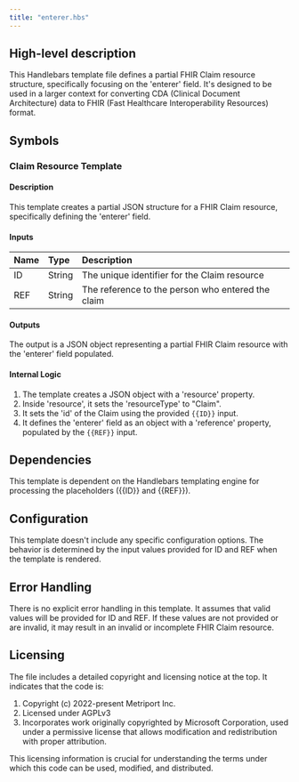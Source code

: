 ```yaml
---
title: "enterer.hbs"
---
```


## High-level description
This Handlebars template file defines a partial FHIR Claim resource structure, specifically focusing on the 'enterer' field. It's designed to be used in a larger context for converting CDA (Clinical Document Architecture) data to FHIR (Fast Healthcare Interoperability Resources) format.

## Symbols

### Claim Resource Template
#### Description
This template creates a partial JSON structure for a FHIR Claim resource, specifically defining the 'enterer' field.

#### Inputs
| Name | Type | Description |
|:-----|:-----|:------------|
| ID | String | The unique identifier for the Claim resource |
| REF | String | The reference to the person who entered the claim |

#### Outputs
The output is a JSON object representing a partial FHIR Claim resource with the 'enterer' field populated.

#### Internal Logic
1. The template creates a JSON object with a 'resource' property.
2. Inside 'resource', it sets the 'resourceType' to "Claim".
3. It sets the 'id' of the Claim using the provided `{{ID}}` input.
4. It defines the 'enterer' field as an object with a 'reference' property, populated by the `{{REF}}` input.

## Dependencies
This template is dependent on the Handlebars templating engine for processing the placeholders ({{ID}} and {{REF}}).

## Configuration
This template doesn't include any specific configuration options. The behavior is determined by the input values provided for ID and REF when the template is rendered.

## Error Handling
There is no explicit error handling in this template. It assumes that valid values will be provided for ID and REF. If these values are not provided or are invalid, it may result in an invalid or incomplete FHIR Claim resource.

## Licensing
The file includes a detailed copyright and licensing notice at the top. It indicates that the code is:
1. Copyright (c) 2022-present Metriport Inc.
2. Licensed under AGPLv3
3. Incorporates work originally copyrighted by Microsoft Corporation, used under a permissive license that allows modification and redistribution with proper attribution.

This licensing information is crucial for understanding the terms under which this code can be used, modified, and distributed.